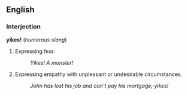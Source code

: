 ==English==
===Interjection===
'''yikes!''' (''humorous slang'')

#Expressing fear.
#:''Yikes!  A monster!''
#Expressing empathy with unpleasant or undesirable circumstances.
#:''John has lost his job and can't pay his mortgage; yikes!''